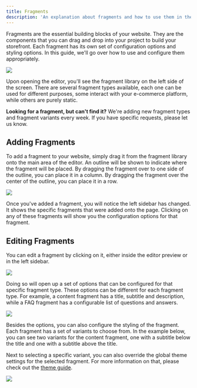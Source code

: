 ```yaml
---
title: Fragments
description: 'An explanation about fragments and how to use them in the editor.'
---
```


Fragments are the essential building blocks of your website. They are the components that you can drag and drop into your project to build your storefront. Each fragment has its own set of configuration options and styling options. In this guide, we'll go over how to use and configure them appropriately.

<Frame>
  <img src="/images/view-fragments.png" />
</Frame>

Upon opening the editor, you'll see the fragment library on the left side of the screen. There are several fragment types available, each one can be used for different purposes, some interact with your e-commerce platform, while others are purely static. 

<Info>**Looking for a fragment, but can't find it?** We're adding new fragment types and fragment variants every week. If you have specific requests, please let us know.</Info>


## Adding Fragments
To add a fragment to your website, simply drag it from the fragment library onto the main area of the editor. An outline will be shown to indicate where the fragment will be placed. By dragging the fragment over to one side of the outline, you can place it in a column. By dragging the fragment over the center of the outline, you can place it in a row.

<Frame>
  <img src="/images/add-fragments.png" />
</Frame>

Once you've added a fragment, you will notice the left sidebar has changed. It shows the specific fragments that were added onto the page. Clicking on any of these fragments will show you the configuration options for that fragment.


## Editing Fragments
You can edit a fragment by clicking on it, either inside the editor preview or in the left sidebar. 

<Frame>
  <img src="/images/select-fragment.png" />
</Frame>

Doing so will open up a set of options that can be configured for that specific fragment type. These options can be different for each fragment type. For example, a content fragment has a title, subtitle and description, while a FAQ fragment has a configurable list of questions and answers.

<Frame>
  <img src="/images/fragment-options.png" />
</Frame>

Besides the options, you can also configure the styling of the fragment. Each fragment has a set of variants to choose from. In the example below, you can see two variants for the content fragment, one with a subtitle below the title and one with a subtitle above the title. 

Next to selecting a specific variant, you can also override the global theme settings for the selected fragment. For more information on that, please check out the [theme guide](/editor/theme#theme-versus-fragment-style).

<Frame>
  <img src="/images/fragment-style.png" />
</Frame>
